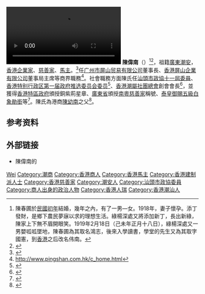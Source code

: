 [[File:2021年3月17日_陈伟南父子：爱国是港商一贯传统.webm|thumb]]
'''陳偉南'''（{{bd|1919年|2月18日|}}）<ref>陳春圃於[[中華民國歷史|民國初年]]結婚，幾年之內，有了一男—女。1918年，妻子懷孕。添丁發財，是鄉下農民夢寐以求的理想生活。綠楊深處又將添加新丁，長出新綠，陳家上下無不眉開眼笑。1919年2月18日（己未年正月十八日），綠楊深處又一男嬰呱呱墜地，陳春圃為其取名鴻志，後來入學讀書，學堂的先生又為其取字國憲，到[[香港|香港]]之后改名伟南。</ref><ref>{{cite web|url=https://www.chinanews.com/ga/2021/03-17/9434263.shtml|title=专访香港实业家陈伟南父子：爱国爱港 薪火相传-中新网|website=www.chinanews.com}}</ref>，祖籍[[廣東省|廣東]][[潮安区|潮安]]，[[香港|香港]][[企業家|企業家]]、[[慈善家|慈善家]]、[[馬主|馬主]]。<ref>{{cite web|url=https://imoney.hket.com/article/2515816|title=見證內地與香港發展 百歲潮人之星陳偉南：路通，財就通 - 香港經濟日報 - iMoney - 特約|website=imoney.hket.com}}</ref>任[[广州市屏山贸易有限公司|广州市屏山贸易有限公司]]董事長、[[香港屏山企業有限公司|香港屏山企業有限公司]]董事局主席等商界職務<ref>http://www.pingshan.com.hk/c_home.html</ref>。社會職務方面陳氏任[[汕頭市政協十一屆委員|汕頭市政協十一屆委員]]、[[香港特别行政区第一届政府推选委员会|香港特别行政区第一届政府推选委员会委员]]<ref>{{cite web|url=http://paper.wenweipo.com/2007/01/25/zt0701250031.htm|title=「老政協」陳偉南率83位港澳政協委員參加汕頭兩會 - 香港文匯報|website=paper.wenweipo.com}}</ref>、[[香港潮屬社團總會|香港潮屬社團總會]]創會會長<ref>{{cite web|url=http://news.southcn.com/nfplus/gangzhen/content/2020-10/25/content_191626396.htm|title=专访香港潮属社团创会主席陈伟南：走过百岁风雨，仍怀爱国爱港赤子心_南方网|website=news.southcn.com}}</ref>，並獲得[[香港特別行政區政府|香港特區政府]]頒授銅紫荊星章、[[廣東省|廣東省]]頒授[[南粵慈善家|南粵慈善家]]稱號、[[泰皇御賜五級白象勛銜|泰皇御賜五級白象勛銜]]等<ref>{{cite web|url=https://www4.hku.hk/honfellows/chit/honorary-university-fellows/mr-wai-nam-chan|title=陳偉南先生 - 名譽大學院士 - 名譽大學院士銜|website=www4.hku.hk}}</ref>。陳氏為港商[[陳幼南|陳幼南]]之父<ref>{{cite web|url=http://www.hkcna.hk/content/2021/0317/885640.shtml|title=專訪香港實業家陳偉南父子：愛國是港商一貫傳統 純良家風代代相傳|website=www.hkcna.hk}}</ref>。

== 参考资料 ==
{{reflist}}

==外部链接==
*陳偉南的{{BBS}}

{{DEFAULTSORT:Chen陈}}
[[Category:陳姓|Wei]]
[[Category:潮商|Category:潮商]]
[[Category:香港商人|Category:香港商人]]
[[Category:香港馬主|Category:香港馬主]]
[[Category:香港建制派人士|Category:香港建制派人士]]
[[Category:香港慈善家|Category:香港慈善家]]
[[Category:潮安人|Category:潮安人]]
[[Category:汕頭市政協委員|Category:汕頭市政協委員]]
[[Category:商人出身的政治人物|Category:商人出身的政治人物]]
[[Category:香港人瑞|Category:香港人瑞]]
[[Category:香港潮汕人|Category:香港潮汕人]]